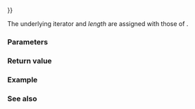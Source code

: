 {{cpp/iterator/counted_iterator/title|operator{{=}}}}
{{cpp/iterator/counted_iterator/navbar}}
{{dcl begin}}
{{dcl|since=c++20|1=
template&lt; class I2 &gt;
    requires std::assignable_from&lt;I&amp;, const I2&amp;&gt;
constexpr counted_iterator&amp; operator=( const counted_iterator&lt;I2&gt;&amp; other );
}}
{{dcl end}}

The underlying iterator and ''length'' are assigned with those of {{c|other}}.

===Parameters===
{{par begin}}
{{par|other|iterator adaptor to assign from}}
{{par end}}

===Return value===
{{c|*this}}

===Example===
{{example
|code=
#include &lt;algorithm&gt;
#include &lt;cassert&gt;
#include &lt;initializer_list&gt;
#include &lt;iterator&gt;

int main()
{
    auto a = {3, 1, 4, 1, 5, 9, 2};
    std::counted_iterator&lt;std::initializer_list&lt;int&gt;::iterator&gt; p(begin(a), size(a) - 2);
    std::counted_iterator&lt;std::initializer_list&lt;int&gt;::iterator&gt; q;
    assert(q.count() == 0);
    assert(q.count() != p.count());
    q = p;
    assert(q.count() == p.count());
    assert(std::ranges::equal(p, std::default_sentinel, q, std::default_sentinel));
}
}}

===See also===
{{dsc begin}}
{{dsc inc|cpp/iterator/adaptor/dsc constructor|counted_iterator}}
{{dsc end}}

{{langlinks|de|es|fr|it|ja|pt|ru|zh}}